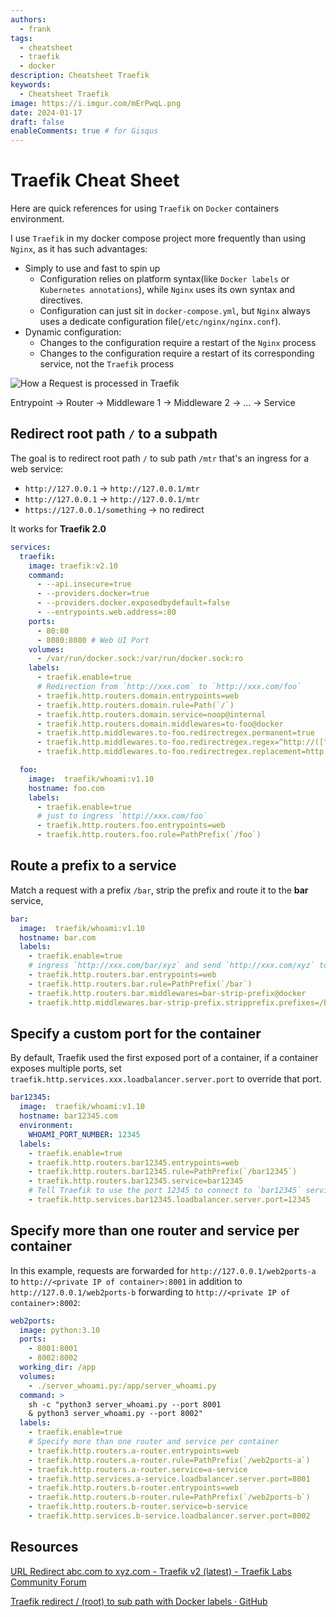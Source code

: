 ```yaml
---
authors:
  - frank
tags:
  - cheatsheet 
  - traefik
  - docker
description: Cheatsheet Traefik
keywords:
  - Cheatsheet Traefik
image: https://i.imgur.com/mErPwqL.png
date: 2024-01-17
draft: false
enableComments: true # for Gisqus
---
```


# Traefik Cheat Sheet

Here are quick references for using `Traefik` on `Docker` containers environment.

I use `Traefik` in my docker compose project more frequently than using `Nginx`, as it has such advantages:
- Simply to use and fast to spin up
  - Configuration relies on platform syntax(like `Docker labels` or `Kubernetes annotations`), while `Nginx` uses its own syntax and directives.
  - Configuration can just sit in `docker-compose.yml`, but `Nginx` always uses a dedicate configuration file(`/etc/nginx/nginx.conf`).
- Dynamic configuration:
  - Changes to the configuration require a restart of the `Nginx` process
  - Changes to the configuration require a restart of its corresponding service, not the `Traefik` process

![How a Request is processed in Traefik](https://doc.traefik.io/traefik/assets/img/middleware/overview.png)

Entrypoint -> Router -> Middleware 1 -> Middleware 2 -> ... -> Service

<!--truncate-->

## Redirect root path `/` to a subpath

The goal is to redirect root path `/` to sub path `/mtr` that's an ingress for a web service:

- `http://127.0.0.1` -> `http://127.0.0.1/mtr`
- `http://127.0.0.1` -> `http://127.0.0.1/mtr`
- `https://127.0.0.1/something` -> no redirect

It works for **Traefik 2.0**

```yml
services:
  traefik:
    image: traefik:v2.10
    command:
      - --api.insecure=true
      - --providers.docker=true
      - --providers.docker.exposedbydefault=false
      - --entrypoints.web.address=:80
    ports:
      - 80:80
      - 8080:8080 # Web UI Port
    volumes:
      - /var/run/docker.sock:/var/run/docker.sock:ro
    labels:
      - traefik.enable=true
      # Redirection from `http://xxx.com` to `http://xxx.com/foo`
      - traefik.http.routers.domain.entrypoints=web
      - traefik.http.routers.domain.rule=Path(`/`)
      - traefik.http.routers.domain.service=noop@internal
      - traefik.http.routers.domain.middlewares=to-foo@docker
      - traefik.http.middlewares.to-foo.redirectregex.permanent=true
      - traefik.http.middlewares.to-foo.redirectregex.regex=^http://([^/]+)/?$
      - traefik.http.middlewares.to-foo.redirectregex.replacement=http://$${1}/foo

  foo:
    image:  traefik/whoami:v1.10
    hostname: foo.com
    labels:
      - traefik.enable=true
      # just to ingress `http://xxx.com/foo`
      - traefik.http.routers.foo.entrypoints=web
      - traefik.http.routers.foo.rule=PathPrefix(`/foo`)
```

## Route a prefix to a service

Match a request with a prefix `/bar`, strip the prefix and route it to the **bar** service,

```yml
bar:
  image:  traefik/whoami:v1.10
  hostname: bar.com
  labels:
    - traefik.enable=true
    # ingress `http://xxx.com/bar/xyz` and send `http://xxx.com/xyz` to `bar` service
    - traefik.http.routers.bar.entrypoints=web
    - traefik.http.routers.bar.rule=PathPrefix(`/bar`)
    - traefik.http.routers.bar.middlewares=bar-strip-prefix@docker
    - traefik.http.middlewares.bar-strip-prefix.stripprefix.prefixes=/bar
```

## Specify a custom port for the container

By default, Traefik used the first exposed port of a container, if a container exposes multiple ports, set `traefik.http.services.xxx.loadbalancer.server.port` to override that port.

```yml
bar12345:
  image:  traefik/whoami:v1.10
  hostname: bar12345.com
  environment:
    WHOAMI_PORT_NUMBER: 12345
  labels:
    - traefik.enable=true
    - traefik.http.routers.bar12345.entrypoints=web
    - traefik.http.routers.bar12345.rule=PathPrefix(`/bar12345`)
    - traefik.http.routers.bar12345.service=bar12345
    # Tell Traefik to use the port 12345 to connect to `bar12345` service
    - traefik.http.services.bar12345.loadbalancer.server.port=12345
```

## Specify more than one router and service per container

In this example, requests are forwarded for `http://127.0.0.1/web2ports-a` to `http://<private IP of container>:8001` in addition to `http://127.0.0.1/web2ports-b` forwarding to `http://<private IP of container>:8002`:

```yml
web2ports:
  image: python:3.10
  ports:
    - 8001:8001
    - 8002:8002
  working_dir: /app
  volumes:
    - ./server_whoami.py:/app/server_whoami.py
  command: >
    sh -c "python3 server_whoami.py --port 8001 
    & python3 server_whoami.py --port 8002"
  labels:
    - traefik.enable=true
    # Specify more than one router and service per container
    - traefik.http.routers.a-router.entrypoints=web
    - traefik.http.routers.a-router.rule=PathPrefix(`/web2ports-a`)
    - traefik.http.routers.a-router.service=a-service
    - traefik.http.services.a-service.loadbalancer.server.port=8001
    - traefik.http.routers.b-router.entrypoints=web
    - traefik.http.routers.b-router.rule=PathPrefix(`/web2ports-b`)
    - traefik.http.routers.b-router.service=b-service
    - traefik.http.services.b-service.loadbalancer.server.port=8002
```

## Resources


[URL Redirect abc.com to xyz.com - Traefik v2 (latest) - Traefik Labs Community Forum](https://community.traefik.io/t/url-redirect-abc-com-to-xyz-com/8084)

[Traefik redirect / (root) to sub path with Docker labels · GitHub](https://gist.github.com/kekru/d088be6a3fa844089ae62d80c077bb38)